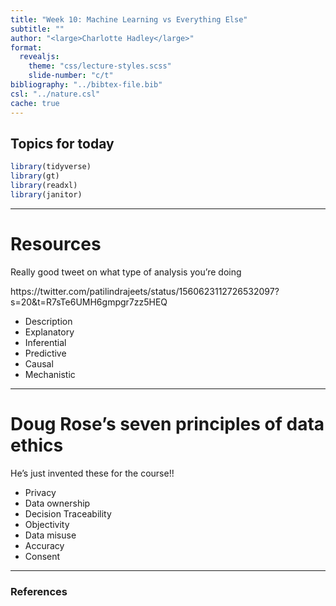 ```yaml
---
title: "Week 10: Machine Learning vs Everything Else"
subtitle: ""
author: "<large>Charlotte Hadley</large>"
format: 
  revealjs:
    theme: "css/lecture-styles.scss"
    slide-number: "c/t"
bibliography: "../bibtex-file.bib"
csl: "../nature.csl"
cache: true
---
```


## Topics for today

```r
library(tidyverse)
library(gt)
library(readxl)
library(janitor)
```

---

# Resources

Really good tweet on what type of analysis you're doing

https://twitter.com/patilindrajeets/status/1560623112726532097?s=20&t=R7sTe6UMH6gmpgr7zz5HEQ

- Description
- Explanatory
- Inferential
- Predictive
- Causal
- Mechanistic

-----------

# Doug Rose's seven principles of data ethics

He's just invented these for the course!!

- Privacy
- Data ownership
- Decision Traceability
- Objectivity
- Data misuse
- Accuracy
- Consent

-----------

### References

::: {#refs}
:::

